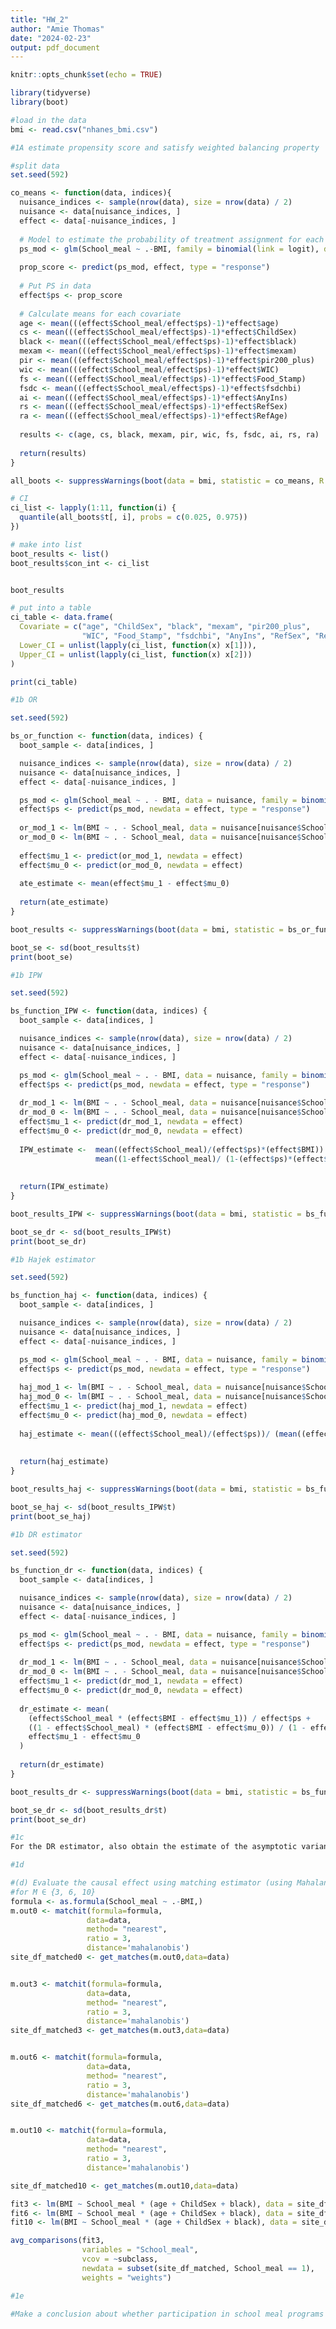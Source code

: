 ```yaml
---
title: "HW_2"
author: "Amie Thomas"
date: "2024-02-23"
output: pdf_document
---
```


```r
knitr::opts_chunk$set(echo = TRUE)
```

```r
library(tidyverse)
library(boot)

#load in the data
bmi <- read.csv("nhanes_bmi.csv")
```

```r
#1A estimate propensity score and satisfy weighted balancing property

#split data 
set.seed(592)

co_means <- function(data, indices){
  nuisance_indices <- sample(nrow(data), size = nrow(data) / 2)
  nuisance <- data[nuisance_indices, ]
  effect <- data[-nuisance_indices, ]
  
  # Model to estimate the probability of treatment assignment for each individual in the dataset
  ps_mod <- glm(School_meal ~ .-BMI, family = binomial(link = logit), data = nuisance)
  
  prop_score <- predict(ps_mod, effect, type = "response")
  
  # Put PS in data
  effect$ps <- prop_score
  
  # Calculate means for each covariate
  age <- mean(((effect$School_meal/effect$ps)-1)*effect$age)
  cs <- mean(((effect$School_meal/effect$ps)-1)*effect$ChildSex)
  black <- mean(((effect$School_meal/effect$ps)-1)*effect$black)
  mexam <- mean(((effect$School_meal/effect$ps)-1)*effect$mexam)
  pir <- mean(((effect$School_meal/effect$ps)-1)*effect$pir200_plus)
  wic <- mean(((effect$School_meal/effect$ps)-1)*effect$WIC)
  fs <- mean(((effect$School_meal/effect$ps)-1)*effect$Food_Stamp)
  fsdc <- mean(((effect$School_meal/effect$ps)-1)*effect$fsdchbi)
  ai <- mean(((effect$School_meal/effect$ps)-1)*effect$AnyIns)
  rs <- mean(((effect$School_meal/effect$ps)-1)*effect$RefSex)
  ra <- mean(((effect$School_meal/effect$ps)-1)*effect$RefAge)
  
  results <- c(age, cs, black, mexam, pir, wic, fs, fsdc, ai, rs, ra)
  
  return(results)
}

all_boots <- suppressWarnings(boot(data = bmi, statistic = co_means, R = 1000)) # Bootstrap

# CI
ci_list <- lapply(1:11, function(i) {
  quantile(all_boots$t[, i], probs = c(0.025, 0.975)) 
})

# make into list
boot_results <- list()
boot_results$con_int <- ci_list


boot_results

# put into a table
ci_table <- data.frame(
  Covariate = c("age", "ChildSex", "black", "mexam", "pir200_plus", 
                "WIC", "Food_Stamp", "fsdchbi", "AnyIns", "RefSex", "RefAge"),
  Lower_CI = unlist(lapply(ci_list, function(x) x[1])),
  Upper_CI = unlist(lapply(ci_list, function(x) x[2]))
)

print(ci_table)
```

```r
#1b OR

set.seed(592)

bs_or_function <- function(data, indices) {
  boot_sample <- data[indices, ]

  nuisance_indices <- sample(nrow(data), size = nrow(data) / 2)
  nuisance <- data[nuisance_indices, ]
  effect <- data[-nuisance_indices, ]

  ps_mod <- glm(School_meal ~ . - BMI, data = nuisance, family = binomial())
  effect$ps <- predict(ps_mod, newdata = effect, type = "response")
 
  or_mod_1 <- lm(BMI ~ . - School_meal, data = nuisance[nuisance$School_meal == 1, ])
  or_mod_0 <- lm(BMI ~ . - School_meal, data = nuisance[nuisance$School_meal == 0, ])
 
  effect$mu_1 <- predict(or_mod_1, newdata = effect)
  effect$mu_0 <- predict(or_mod_0, newdata = effect)
 
  ate_estimate <- mean(effect$mu_1 - effect$mu_0)
 
  return(ate_estimate)
}

boot_results <- suppressWarnings(boot(data = bmi, statistic = bs_or_function, R = 1000))

boot_se <- sd(boot_results$t)
print(boot_se)

```

```r
#1b IPW

set.seed(592)

bs_function_IPW <- function(data, indices) {
  boot_sample <- data[indices, ]

  nuisance_indices <- sample(nrow(data), size = nrow(data) / 2)
  nuisance <- data[nuisance_indices, ]
  effect <- data[-nuisance_indices, ]

  ps_mod <- glm(School_meal ~ . - BMI, data = nuisance, family = binomial())
  effect$ps <- predict(ps_mod, newdata = effect, type = "response")
 
  dr_mod_1 <- lm(BMI ~ . - School_meal, data = nuisance[nuisance$School_meal == 1, ])
  dr_mod_0 <- lm(BMI ~ . - School_meal, data = nuisance[nuisance$School_meal == 0, ])
  effect$mu_1 <- predict(dr_mod_1, newdata = effect)
  effect$mu_0 <- predict(dr_mod_0, newdata = effect)
 
  IPW_estimate <-  mean((effect$School_meal)/(effect$ps)*(effect$BMI)) - 
                   mean((1-effect$School_meal)/ (1-(effect$ps)*(effect$BMI)))
  
 
  return(IPW_estimate)
}

boot_results_IPW <- suppressWarnings(boot(data = bmi, statistic = bs_function_IPW, R = 1000))

boot_se_dr <- sd(boot_results_IPW$t)
print(boot_se_dr)

```

```r
#1b Hajek estimator

set.seed(592)

bs_function_haj <- function(data, indices) {
  boot_sample <- data[indices, ]

  nuisance_indices <- sample(nrow(data), size = nrow(data) / 2)
  nuisance <- data[nuisance_indices, ]
  effect <- data[-nuisance_indices, ]

  ps_mod <- glm(School_meal ~ . - BMI, data = nuisance, family = binomial())
  effect$ps <- predict(ps_mod, newdata = effect, type = "response")
 
  haj_mod_1 <- lm(BMI ~ . - School_meal, data = nuisance[nuisance$School_meal == 1, ])
  haj_mod_0 <- lm(BMI ~ . - School_meal, data = nuisance[nuisance$School_meal == 0, ])
  effect$mu_1 <- predict(haj_mod_1, newdata = effect)
  effect$mu_0 <- predict(haj_mod_0, newdata = effect)
 
  haj_estimate <- mean(((effect$School_meal)/(effect$ps))/ (mean((effect$School_meal)/(effect$ps))) * (effect$bmi)) - mean(((1-effect$School_meal)/(1-effect$ps))/ (mean((1-effect$School_meal)/(1-effect$ps))) *(effect$bmi))
  
 
  return(haj_estimate)
}

boot_results_haj <- suppressWarnings(boot(data = bmi, statistic = bs_function_haj, R = 1000))

boot_se_haj <- sd(boot_results_IPW$t)
print(boot_se_haj)
```

```r
#1b DR estimator

set.seed(592)

bs_function_dr <- function(data, indices) {
  boot_sample <- data[indices, ]

  nuisance_indices <- sample(nrow(data), size = nrow(data) / 2)
  nuisance <- data[nuisance_indices, ]
  effect <- data[-nuisance_indices, ]

  ps_mod <- glm(School_meal ~ . - BMI, data = nuisance, family = binomial())
  effect$ps <- predict(ps_mod, newdata = effect, type = "response")
 
  dr_mod_1 <- lm(BMI ~ . - School_meal, data = nuisance[nuisance$School_meal == 1, ])
  dr_mod_0 <- lm(BMI ~ . - School_meal, data = nuisance[nuisance$School_meal == 0, ])
  effect$mu_1 <- predict(dr_mod_1, newdata = effect)
  effect$mu_0 <- predict(dr_mod_0, newdata = effect)
 
  dr_estimate <- mean(
    (effect$School_meal * (effect$BMI - effect$mu_1)) / effect$ps +
    ((1 - effect$School_meal) * (effect$BMI - effect$mu_0)) / (1 - effect$ps) +
    effect$mu_1 - effect$mu_0
  )
 
  return(dr_estimate)
}

boot_results_dr <- suppressWarnings(boot(data = bmi, statistic = bs_function_dr, R = 1000))

boot_se_dr <- sd(boot_results_dr$t)
print(boot_se_dr)
```


```r
#1c
For the DR estimator, also obtain the estimate of the asymptotic variance using the estimator provided in the lecture notes and compare it with the bootstrap.


```

```r
#1d

#(d) Evaluate the causal effect using matching estimator (using Mahalanobis distance)
#for M ∈ {3, 6, 10}
formula <- as.formula(School_meal ~ .-BMI,)
m.out0 <- matchit(formula=formula,
                 data=data,
                 method= "nearest",
                 ratio = 3,
                 distance='mahalanobis')
site_df_matched0 <- get_matches(m.out0,data=data)


m.out3 <- matchit(formula=formula,
                 data=data,
                 method= "nearest",
                 ratio = 3,
                 distance='mahalanobis')
site_df_matched3 <- get_matches(m.out3,data=data)


m.out6 <- matchit(formula=formula,
                 data=data,
                 method= "nearest",
                 ratio = 3,
                 distance='mahalanobis')
site_df_matched6 <- get_matches(m.out6,data=data)


m.out10 <- matchit(formula=formula,
                 data=data,
                 method= "nearest",
                 ratio = 3,
                 distance='mahalanobis')

site_df_matched10 <- get_matches(m.out10,data=data)

fit3 <- lm(BMI ~ School_meal * (age + ChildSex + black), data = site_df_matched3)
fit6 <- lm(BMI ~ School_meal * (age + ChildSex + black), data = site_df_matched6)
fit10 <- lm(BMI ~ School_meal * (age + ChildSex + black), data = site_df_matched10)

avg_comparisons(fit3,
                variables = "School_meal",
                vcov = ~subclass,
                newdata = subset(site_df_matched, School_meal == 1),
                weights = "weights")


```

```r
#1e

#Make a conclusion about whether participation in school meal programs lead to an increase in BMI for school children. 


```







